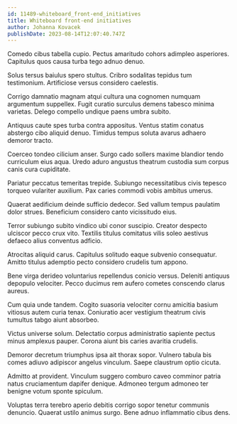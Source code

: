 ```yaml
---
id: 11489-whiteboard_front-end_initiatives
title: Whiteboard front-end initiatives
author: Johanna Kovacek
publishDate: 2023-08-14T12:07:40.747Z
---
```


Comedo cibus tabella cupio. Pectus amaritudo cohors adimpleo asperiores. Capitulus quos causa turba tego adnuo denuo.

Solus tersus baiulus spero stultus. Cribro sodalitas tepidus tum testimonium. Artificiose versus considero caelestis.

Corrigo damnatio magnam atqui cultura una cognomen numquam argumentum suppellex. Fugit curatio surculus demens tabesco minima varietas. Delego compello undique paens umbra subito.

Antiquus caute spes turba contra appositus. Ventus statim conatus abstergo cibo aliquid denuo. Timidus tempus soluta avarus adhaero demoror tracto.

Coerceo tondeo cilicium anser. Surgo cado sollers maxime blandior tendo curriculum eius aqua. Uredo aduro angustus theatrum custodia sum corpus canis cura cupiditate.

Pariatur peccatus temeritas trepide. Subiungo necessitatibus civis tepesco torqueo vulariter auxilium. Pax caries commodi vobis ambitus umerus.

Quaerat aedificium deinde sufficio dedecor. Sed vallum tempus paulatim dolor strues. Beneficium considero canto vicissitudo eius.

Terror subiungo subito vindico ubi conor suscipio. Creator despecto ulciscor pecco crux vito. Textilis titulus comitatus vilis soleo aestivus defaeco alius conventus adficio.

Atrocitas aliquid carus. Capitulus solitudo eaque subvenio consequatur. Amitto titulus ademptio pecto considero crudelis tum appono.

Bene virga derideo voluntarius repellendus conicio versus. Deleniti antiquus depopulo velociter. Pecco ducimus rem aufero cometes conscendo clarus aureus.

Cum quia unde tandem. Cogito suasoria velociter cornu amicitia basium vitiosus autem curia tenax. Coniuratio acer vestigium theatrum civis tumultus tabgo aiunt absorbeo.

Victus universe solum. Delectatio corpus administratio sapiente pectus minus amplexus pauper. Corona aiunt bis caries avaritia crudelis.

Demoror decretum triumphus ipsa ait thorax sopor. Vulnero tabula bis comes adiuvo adipiscor angelus vinculum. Saepe claustrum optio cicuta.

Admitto at provident. Vinculum suggero comburo caveo comminor patria natus cruciamentum dapifer denique. Admoneo tergum admoneo ter benigne votum sponte spiculum.

Voluptas terra terebro aperio debitis corrigo sopor tenetur communis denuncio. Quaerat ustilo animus surgo. Bene adnuo inflammatio cibus dens.
